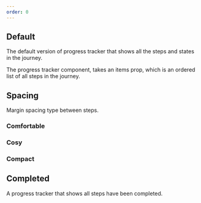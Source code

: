 ```yaml
---
order: 0
---
```



## Default

The default version of progress tracker that shows all the steps and states in the journey.

The progress tracker component, takes an items prop, which is an ordered list of all steps in the journey.

<Example Component={ProgressTrackerDefault} componentName="@atlaskit/progress-tracker" />

## Spacing

Margin spacing type between steps.

### Comfortable

<Example Component={ProgressTrackerSpacingComfortable} componentName="@atlaskit/progress-tracker" />

### Cosy

<Example Component={ProgressTrackerSpacingCosy} componentName="@atlaskit/progress-tracker" />

### Compact

<Example Component={ProgressTrackerSpacingCompact} componentName="@atlaskit/progress-tracker" />

## Completed

A progress tracker that shows all steps have been completed.

<Example Component={ProgressTrackerCompleted} componentName="@atlaskit/progress-tracker" />
